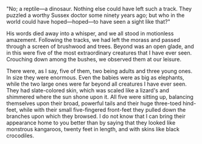 "No; a reptile—a dinosaur. Nothing else could have left such a track. They puzzled a worthy Sussex doctor some ninety years ago; but who in the world could have hoped—hoped—to have seen a sight like that?"

His words died away into a whisper, and we all stood in motionless amazement. Following the tracks, we had left the morass and passed through a screen of brushwood and trees. Beyond was an open glade, and in this were five of the most extraordinary creatures that I have ever seen. Crouching down among the bushes, we observed them at our leisure.

There were, as I say, five of them, two being adults and three young ones. In size they were enormous. Even the babies were as big as elephants, while the two large ones were far beyond all creatures I have ever seen. They had slate-colored skin, which was scaled like a lizard's and shimmered where the sun shone upon it. All five were sitting up, balancing themselves upon their broad, powerful tails and their huge three-toed hind-feet, while with their small five-fingered front-feet they pulled down the branches upon which they browsed. I do not know that I can bring their appearance home to you better than by saying that they looked like monstrous kangaroos, twenty feet in length, and with skins like black crocodiles.